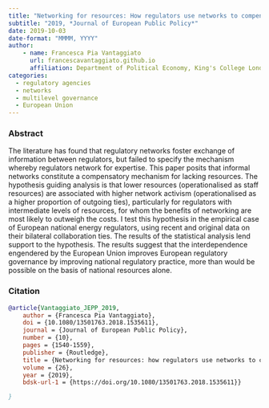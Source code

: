 ```yaml
---
title: "Networking for resources: How regulators use networks to compensate for lower staff levels." 
subtitle: "2019, *Journal of European Public Policy*"
date: 2019-10-03
date-format: "MMMM, YYYY"
author:
    - name: Francesca Pia Vantaggiato
      url: francescavantaggiato.github.io
      affiliation: Department of Political Economy, King's College London (UK)
categories: 
  - regulatory agencies
  - networks
  - multilevel governance
  - European Union
---
```


### Abstract

The literature has found that regulatory networks foster exchange of information between regulators, but failed to specify the mechanism whereby regulators network for expertise. This paper posits that informal networks constitute a compensatory mechanism for lacking resources. The hypothesis guiding analysis is that lower resources (operationalised as staff resources) are associated with higher network activism (operationalised as a higher proportion of outgoing ties), particularly for regulators with intermediate levels of resources, for whom the benefits of networking are most likely to outweigh the costs. I test this hypothesis in the empirical case of European national energy regulators, using recent and original data on their bilateral collaboration ties. The results of the statistical analysis lend support to the hypothesis. The results suggest that the interdependence engendered by the European Union improves European regulatory governance by improving national regulatory practice, more than would be possible on the basis of national resources alone.

### Citation

``` bibtex
@article{Vantaggiato_JEPP_2019,
    author = {Francesca Pia Vantaggiato},
    doi = {10.1080/13501763.2018.1535611},
    journal = {Journal of European Public Policy},
    number = {10},
    pages = {1540-1559},
    publisher = {Routledge},
    title = {Networking for resources: how regulators use networks to compensate for lower staff levels},
    volume = {26},
    year = {2019},
    bdsk-url-1 = {https://doi.org/10.1080/13501763.2018.1535611}}

}
```
